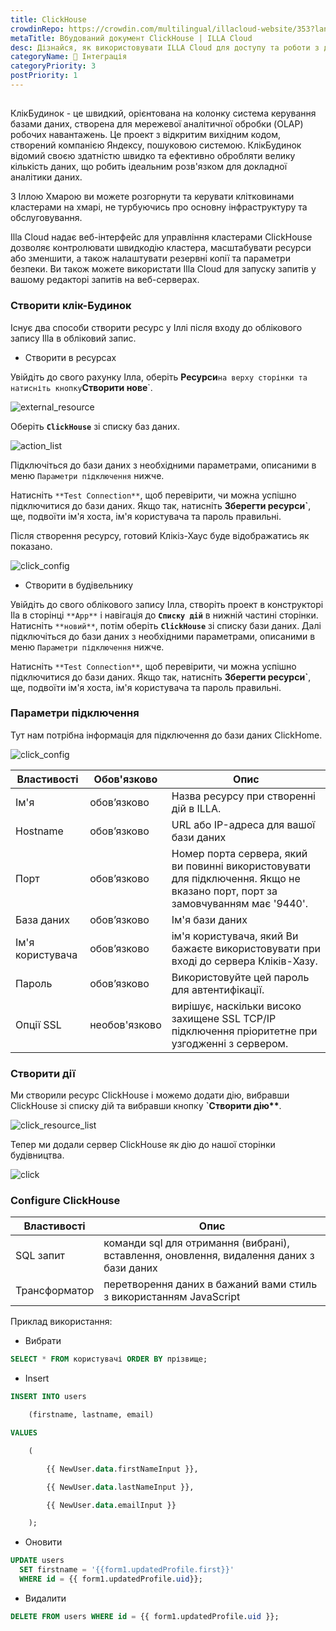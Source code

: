 ```yaml
---
title: ClickHouse
crowdinRepo: https://crowdin.com/multilingual/illacloud-website/353?languages=uk&filter=basic&value=0
metaTitle: Вбудований документ ClickHouse | ILLA Cloud
desc: Дізнайся, як використовувати ILLA Cloud для доступу та роботи з даними ClickБудинок.
categoryName: 🔨 Інтеграція
categoryPriority: 3
postPriority: 1
---
```


## <h2 hidden>Що таке ClickHouse?</h2>

КлікБудинок - це швидкий, орієнтована на колонку система керування базами даних, створена для мережевої аналітичної обробки (OLAP) робочих навантажень. Це проект з відкритим вихідним кодом, створений компанією Яндексу, пошуковою системою. КлікБудинок відомий своєю здатністю швидко та ефективно обробляти велику кількість даних, що робить ідеальним розв'язком для докладної аналітики даних.

З Іллою Хмарою ви можете розгорнути та керувати клітковинами кластерами на хмарі, не турбуючись про основну інфраструктуру та обслуговування.

Illa Cloud надає веб-інтерфейс для управління кластерами ClickHouse дозволяє контролювати швидкодію кластера, масштабувати ресурси або зменшити, а також налаштувати резервні копії та параметри безпеки. Ви також можете використати Illa Cloud для запуску запитів у вашому редакторі запитів на веб-серверах.

### Створити клік-Будинок

Існує два способи створити ресурс у Іллі після входу до облікового запису Illa в обліковий запис.

-   Створити в ресурсах

Увійдіть до свого рахунку Ілла, оберіть **Ресурси**`на верху сторінки та натисніть кнопку`**Створити нове**\`.

![external_resource](https://cdn.illacloud.com/official-website/img/docs/external_resource.png)

Оберіть **`ClickHouse`** зі списку баз даних.

![action_list](https://cdn.illacloud.com/official-website/img/docs/action_list.png)

Підключіться до бази даних з необхідними параметрами, описаними в меню `Параметри підключення` нижче.

Натисніть `**Test Connection**`, щоб перевірити, чи можна успішно підключитися до бази даних. Якщо так, натисніть **Зберегти ресурси\`**, ще, подвоїти ім'я хоста, ім'я користувача та пароль правильні.

Після створення ресурсу, готовий Клікіз-Хаус буде відображатись як показано.

![click_config](https://cdn.illacloud.com/official-website/img/docs/click_config.png)

-   Створити в будівельнику

Увійдіть до свого облікового запису Ілла, створіть проект в конструкторі Ila в сторінці `**App**` і навігація до **`Списку дій`** в нижній частині сторінки. Натисніть `**новий**`, потім оберіть **`ClickHouse`** зі списку бази даних. Далі підключіться до бази даних з необхідними параметрами, описаними в меню `Параметри підключення` нижче.

Натисніть `**Test Connection**`, щоб перевірити, чи можна успішно підключитися до бази даних. Якщо так, натисніть **Зберегти ресурси\`**, ще, подвоїти ім'я хоста, ім'я користувача та пароль правильні.

### Параметри підключення

Тут нам потрібна інформація для підключення до бази даних ClickHome.

![click_config](https://cdn.illacloud.com/official-website/img/docs/click_config.png)

| Властивості         | Обов'язково   | Опис                                                                                                                            |
| ------------------- | ------------- | ------------------------------------------------------------------------------------------------------------------------------- |
| Ім'я                | обов’язково   | Назва ресурсу при створенні дій в ILLA.                                                                                         |
| Hostname            | обов’язково   | URL або IP-адреса для вашої бази даних                                                                                          |
| Порт                | обов’язково   | Номер порта сервера, який ви повинні використовувати для підключення. Якщо не вказано порт, порт за замовчуванням має '9440'.   |
| База даних          | обов’язково   | Ім'я бази даних                                                                                                                 |
| Ім'я користувача    | обов’язково   | ім'я користувача, який Ви бажаєте використовувати при вході до сервера Кліків-Хазу.                                             |
| Пароль              | обов’язково   | Використовуйте цей пароль для автентифікації.                                                                                   |
| Опції SSL           | необов'язково | вирішує, наскільки високо захищене SSL TCP/IP підключення пріоритетне при узгодженні з сервером.                                |

### Створити дії

Ми створили ресурс ClickHouse і можемо додати дію, вибравши ClickHouse зі списку дій та вибравши кнопку **\`Створити дію\*\***.

![click_resource_list](https://cdn.illacloud.com/official-website/img/docs/clik_resource_list.png)

Тепер ми додали сервер ClickHouse як дію до нашої сторінки будівництва.

![click](https://cdn.illacloud.com/official-website/img/docs/click.png)

### Configure ClickHouse

| Властивості   | Опис                                                                                     |
| ------------- | ---------------------------------------------------------------------------------------- |
| SQL запит     | команди sql для отримання (вибрані), вставлення, оновлення, видалення даних з бази даних |
| Трансформатор | перетворення даних в бажаний вами стиль з використанням JavaScript                       |

Приклад використання:

-   Вибрати

```sql
SELECT * FROM користувачі ORDER BY прізвище;
```

-   Insert

```sql
INSERT INTO users

	(firstname, lastname, email)

VALUES

	(

		{{ NewUser.data.firstNameInput }},

		{{ NewUser.data.lastNameInput }},

		{{ NewUser.data.emailInput }}

	);
```

-   Оновити

```sql
UPDATE users
  SET firstname = '{{form1.updatedProfile.first}}'
  WHERE id = {{ form1.updatedProfile.uid}};
```

-   Видалити

```sql
DELETE FROM users WHERE id = {{ form1.updatedProfile.uid }};
```
